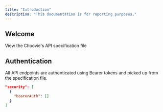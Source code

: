 ```yaml
---
title: "Introduction"
description: "This documentation is for reporting purposes."
---
```


## Welcome

<Card title="Choovie's Booking Endpoints" icon="file" iconType="duotone" color="#0400ff" href="https://buildoralabs.mintlify.app/api-reference/">
  View the Choovie's API specification file
</Card>

## Authentication

All API endpoints are authenticated using Bearer tokens and picked up from the specification file.

```json
"security": [
  {
    "bearerAuth": []
  }
]
```